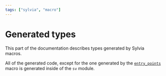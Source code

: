 ```yaml
---
tags: ["sylvia", "macro"]
---
```


# Generated types

This part of the documentation describes types generated by Sylvia macros.

All of the generated code, except for the one generated by the
[`entry_points`](https://cosmwasm-docs.vercel.app/sylvia/macros/interface) macro
is generated inside of the `sv` module.
